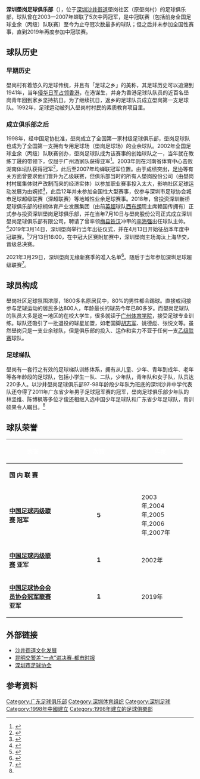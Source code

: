 {{Football club infobox |
  clubname = 深圳壆岗|
  image    = [[File:BogangFC.png|130px]] |
  fullname = 深圳壆岗足球俱乐部|
  founded  = 1998年|
| owner    = [[棕榈体育产业发展集团有限公司|棕榈体育产业发展集团有限公司]]
| city       = {{CHN}}[[深圳|深圳]][[宝安区|宝安区]][[沙井街道|沙井街道]][[壆岗社区|壆岗社区]]
| ground   = [[壆岗足球场|壆岗足球场]]
|  capacity = 
| chrtitle   = 董事长
| chairman   = [[陈红星|陈红星]]
| mgrtitle   = 主教练
| manager    = [[李海强|李海强]]
|  league   = [[中国足球乙级联赛|中国足球乙级联赛]] 
| season     = [[2020年中国足球乙级联赛|2020]]
|  position = 中乙，第10名
|pattern_la2=|pattern_b2=|pattern_ra2=|
  leftarm2=F0FFF0|body2=F0FFF0|rightarm2=F0FFF0|shorts2=F0FFF0|socks2=F0FFF0|
  leftarm2=000000|body2=000000|rightarm2=000000|shorts2=000000|socks2=000000|
dissolved = 
}}

'''深圳壆岗足球俱乐部'''（{{lang-en|Shenzhen Bogang FC}}），位于[[深圳|深圳]][[沙井街道_(深圳市)|沙井街道]]壆岗社区（原壆岗村）的足球俱乐部，球队曾在2003—2007年蝉联了5次中丙冠军，是中冠联赛（包括前身全国足球业余（丙级）队联赛）至今为止夺冠次数最多的球队；但之后并未参加全国性赛事，直到2019年再度参加中冠联赛。

==球队历史==
=== 早期历史 ===
壆岗村有着悠久的足球传统，并且有「足球之乡」的美称，其足球历史可以追溯到1941年，当年[[日佔香港|侵华日军占领香港]]，在港谋生，并身为香港足球队队员的近百名壆岗青年回到家乡坚持抗日。为了继续抗日，返乡的足球队员成立壆岗第一支足球队。1992年，足球运动被列入壆岗村村民的素质教育项目里。
=== 成立俱乐部之后 ===
1998年，经中国足协批准，壆岗成立了全国第一家村级足球俱乐部，壆岗足球队也成为了全国第一支拥有专用足球场（壆岗足球场）的业余球队。2002年全国足球业余（丙级）队联赛创办，壆岗足球队成为该赛事的创始球队之一，当年就在教练丁晟的带领下，仅屈于广州酒家队获得亚军<ref>{{Cite web|title=中文足球资料大全 2002年全国足球业余（丙级）队联赛|url=https://web.archive.org/web/20080407000720/http://zuqiuziliao.cn/china/2002d.htm|work=web.archive.org|date=2008-04-07|accessdate=2019-05-08}}</ref>。2003年则在河南省体育中心击败湖南体坛队获得冠军<ref>{{Cite web|title=中文足球资料大全 2003年全国足球业余（丙级）联赛|url=https://web.archive.org/web/20080407000725/http://zuqiuziliao.cn/china/2003d.htm|work=web.archive.org|date=2008-04-07|accessdate=2019-05-08}}</ref>，此后至2007年均蝉联冠军位置。由于成绩突出，[[中国足协|足协]]等有关方面曾要求他们晋升为乙级联赛，但俱乐部当时的所有人壆岗股份公司（由壆岗村村属集体财产改制而来的经济实体）以参加职业赛事投入太大，影响社区足球运动发展为由婉拒<ref name=":0">{{Cite web|title=三夺全国冠军 宝安壆岗村坚持全民足球拒职业化|url=http://shenzhen.sina.com.cn/news/n/2015-07-14/detail-ifxewnih2257913.shtml|work=shenzhen.sina.com.cn|accessdate=2019-05-08|archive-date=2019-05-08|archive-url=https://web.archive.org/web/20190508192352/http://shenzhen.sina.com.cn/news/n/2015-07-14/detail-ifxewnih2257913.shtml|dead-url=no}}</ref>，此后12年并未参加全国性大型赛事，仅参与深圳市足球协会城市足球超级联赛（深超联赛）等地域性业余足球赛事。2018年，曾投资深圳新桥足球俱乐部的棕榈体育产业发展集团（由前[[英超|英超]]球队[[西布朗|西布朗]]现主席赖国传拥有）正式参与投资深圳壆岗足球俱乐部，并在当年7月10日与壆岗股份公司正式成立深圳壆岗足球俱乐部有限公司，聘请了曾率领[[梅县铁汉|梅县铁汉]]冲甲的[[李海强|李海强]]出任球队主帅。<ref>{{Cite web|title=雷曼、新桥退出！身家“246亿”老板入局？深圳壆岗要冲乙|url=https://baijiahao.baidu.com/s?id=1627987784611459816&wfr=spider&for=pc|work=baijiahao.baidu.com|accessdate=2019-05-08|archive-date=2019-09-20|archive-url=https://web.archive.org/web/20190920101519/https://baijiahao.baidu.com/s?id=1627987784611459816&wfr=spider&for=pc|dead-url=no}}</ref>2019年3月14日，深圳壆岗举行当年出征仪式，并在4月13日开始征战本年度中冠联赛。<ref>{{Cite web|title=深圳壆岗主场首秀开门红_宝安日报数字报|url=http://barb.sznews.com/MB/content/201904/16/content_635053.html|work=barb.sznews.com|accessdate=2019-05-08|archive-date=2019-05-08|archive-url=https://web.archive.org/web/20190508192351/http://barb.sznews.com/MB/content/201904/16/content_635053.html|dead-url=no}}</ref>7月13日16:00，在中冠大区赛附加赛中，深圳壆岗主场淘汰上海华交，晋级总决赛。

2021年3月29日，深圳壆岗无缘新赛季的准入名单<ref>{{Cite news|url=https://news.zhibo8.cc/zuqiu/2021-03-29/60618ca2e3156.htm|title=6支球队无缘新赛季：江苏队、泰州远大、北京人和在列|author=直播吧|date=2021-03-29}}</ref>。随后于当年参加深圳足球超级联赛<ref>{{cite web |title=战报·2021深超联赛第四轮：星梦壆岗理昌3队全胜竞争桂冠 |url=http://www.szfa.org.cn/fa/33/story_content?story_id=32749 |website=深圳市足球协会 |accessdate=2021-11-08}}</ref>。

==球员构成==
壆岗社区足球氛围浓厚，1800多名原居民中，80%的男性都会踢球。直接或间接参与足球运动的居民多达800人，年龄最长的球员今年已80多岁。而壆岗足球队的队员大多是这一地区的在校大学生，很多就读于[[广州体育学院|广州体育学院]]，接受足球专业训练。球队还吸引了一批退役的球星加盟，如老国脚[[胡志军|胡志军]]、姚德彪、张悦文等。虽然壆岗只是一支业余球队，但是俱乐部的投入、运作和实力不亚于任何一支[[中国足球乙级联赛|乙级联赛]]球队。

===足球梯队===
壆岗有一套行之有效的足球梯队训练体系，拥有从儿童、少年、青年到成年、老年等各年龄段的足球队，包括小学生一队、二队，少年队，青年队和女子队，队员达220多人。以沙井壆岗足球俱乐部97-98年龄段少年队为班底的深圳沙井中学代表队还夺得了2011年广东省少年男子足球冠军赛的冠军，壆岗足球俱乐部少年队的林坚维、陈博枫等多位才俊还相继入选中国少年足球队和广东省少年足球队，青训硕果令人瞩目。<ref name=":0" /> 

==球队荣誉==
{| width=90% 
|- bgcolor=#49E20E 
!width=30%|<font color="white"> '''荣誉'''
!width=5%|<font color="white"> '''次数'''
!!width=25%|<font color="white"> '''年度'''
|-
!colspan=6 bgcolor=#FFFFAA| '''国   内   联   赛'''
|- bgcolor=#FFC0CB
|'''[[中国足球丙级联赛|中国足球丙级联赛]] 冠军'''
|align=center|'''5'''
| 2003年,2004年,2005年,2006年,2007年
|- bgcolor=#FFC0CB
|'''[[中国足球丙级联赛|中国足球丙级联赛]] 亚军'''
|align=center|'''1'''
| 2002年
|- bgcolor=#FFC0CB
|'''[[中国足球协会会员协会冠军联赛|中国足球协会会员协会冠军联赛]] 亚军'''
|align=center|'''1'''
| 2019年
|}

==外部链接==
*[http://www.shajing.gov.cn/sjgk/whfz/ 沙井街道文化发展] {{Wayback|url=http://www.shajing.gov.cn/sjgk/whfz/ |date=20111209120930 }}
*[https://web.archive.org/web/20120720202437/http://www1.clzg.cn/dssbpap/2006-11/24/content_371889.htm 昆明交警差“一点”进决赛-都市时报]
*[https://web.archive.org/web/20170715030544/http://www.szfa.org.cn/ 深圳市足球协会]

== 参考资料 ==
{{Reflist}}

[[Category:广东足球俱乐部|Category:广东足球俱乐部]]
[[Category:深圳体育组织|Category:深圳体育组织]]
[[Category:深圳足球|Category:深圳足球]]
[[Category:1998年中國建立|Category:1998年中國建立]]
[[Category:1998年建立的足球俱樂部|Category:1998年建立的足球俱樂部]]